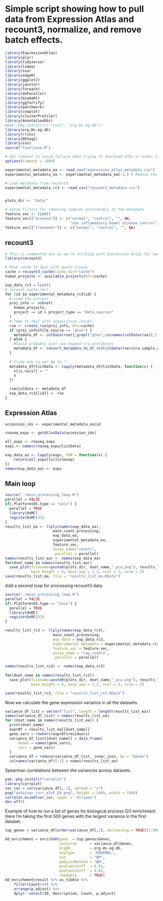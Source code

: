 # Simple script showing how to pull data from Expression Atlas and recount3, normalize, and remove batch effects.

```r
library(ExpressionAtlas)
library(plyr)
library(tidyverse)
library(limma)
library(sva)
library(edgeR)
library(ggplot2)
library(janitor)
library(foreach)
library(doParallel)
library(biomaRt)
library(ggfortify)
library(patchwork)
library(cowplot)
library(clusterProfiler)
library(AnnotationDbi)
#pak::pkg_install(c("rrcov", "org.Hs.eg.db"))
library(org.Hs.eg.db)
library(rrcov)
library(DESeq2)
library(vsn)
source("functions.R")

# Set timeout to avoid failure when trying to download GTEx or other large datasets
options(timeout = 1800)
```

```r
experimental_metadata_ea <- read_csv("expression_atlas_metadata.csv")
experimental_metadata_ea <- experimental_metadata_ea[-1,] # Remove the top row (GTEx) to lower the time cost when testing

# Load metadata from recount3
experimental_metadata_rc3 <- read_csv("recount3_metadata.csv")


plots_dir <- "data/"

# Setup filters for removing samples accordingly to the metadata
feature_vec <- list()
feature_vec[["disease"]] <- c("normal", "control", "", NA, 
                              "non inflammatory bowel disease control")
feature_vec[["treatment"]] <- c("normal", "control", "", NA)
```

## recount3

```r
# This is commented out as we're sticking with Expression Atlas for now.
library(recount3)

# Move cache to deal with quota issues
cache = recount3_cache(cache_dir="cache")
human_projects <- available_projects(bfc=cache)

exp_data_rc3 = list()
# recount_cache_rm()
for (id in experimental_metadata_rc3$id) {
  # Load the project
  proj_info <- subset(
    human_projects,
    project == id & project_type == "data_sources"
  )
  # Tape to deal with acquisition issues
  rse <- create_rse(proj_info, bfc=cache)
  if (proj_info$file_source == "gtex") {
    metadata_df <- colData(rse)[,grepl("gtex",colnames(colData(rse)),fixed=TRUE)]
  } else {
    #Could probably just use expand_sra_attributes
    metadata_df <- convert_metadata_to_df_rc3(colData(rse)$sra.sample_attributes)
  }
  
  # Crude way to set NA to ""
  metadata_df@listData <- lapply(metadata_df@listData, function(x) {
    x[is.na(x)] = ""
    x
  })

  rse@colData <- metadata_df
  exp_data_rc3[[id]] <- rse
}
```

## Expression Atlas

```r
accession_ids <- experimental_metadata_ea$id

rnaseq_exps <- getAtlasData(accession_ids)

all_exps <- rnaseq_exps
exps <- names(rnaseq_exps@listData)

exp_data_ea <- lapply(exps, FUN = function(x) {
    return(all_exps[[x]]$rnaseq)
})
names(exp_data_ea) <- exps
```

## Main loop

```r
source("./main_processing_loop.R")
parallel = FALSE
if(.Platform$OS.type == "unix") {
  parallel = TRUE
  library(doMC)
  registerDoMC(32)
} 
results_list_ea <- llply(names(exp_data_ea), 
                      main_count_processing, 
                      exp_data_ea, 
                      experimental_metadata_ea, 
                      feature_vec,
                      assay_name="counts", 
                      .parallel = parallel)  
names(results_list_ea) <- names(exp_data_ea)
for(dset_name in names(results_list_ea)) 
  save_plot(filename=paste0(plots_dir, dset_name,"_pca.png"), results_list_ea[[dset_name]]$plotPanel, 
            base_height = 6, base_asp = 1.2, ncol = 2, nrow = 2)
save(results_list_ea, file = "results_list_ea.RData")
```

Add a second loop for processing recount3 data.

```r
source("./main_processing_loop.R")
parallel = FALSE
if(.Platform$OS.type == "unix") {
  parallel = TRUE
  library(doMC)
  registerDoMC(32)
} 

results_list_rc3 <- llply(names(exp_data_rc3), 
                      main_count_processing,  
                      exp_data = exp_data_rc3, 
                      experimental_metadata = experimental_metadata_rc3, 
                      feature_vec = feature_vec,
                      assay_name = "raw_counts", 
                      .parallel = parallel)  

names(results_list_rc3) <- names(exp_data_rc3)
                    
for(dset_name in names(results_list_rc3)) 
  save_plot(filename=paste0(plots_dir, dset_name,"_pca.png"), results_list_rc3[[dset_name]]$plotPanel, 
            base_height = 6, base_asp = 1.2, ncol = 2, nrow = 2)

save(results_list_rc3, file = "results_list_rc3.RData")
```

Now we calculate the gene expression variance in all the datasets.

```r
variance_df_list = vector("list", length = length(results_list_ea))
names(variance_df_list) = names(results_list_ea)
for (dset_name in names(results_list_ea)) {
  print(dset_name)
  exprDf = results_list_ea[[dset_name]]
  gene_vars = rowVars(exprDf$residuals)
  variance_df_list[[dset_name]] = data.frame(
      Genes = names(gene_vars),
      vars = gene_vars)
  }
  variance_df = reduce(variance_df_list, inner_join, by = "Genes")
  colnames(variance_df)[-1] = names(results_list_ea)
```

Spearman correlations between the variances across datasets.

```r
pak::pkg_install("corrplot")
library(corrplot)
var_cor = cor(variance_df[,-1], method = "s")
png("data/var_corr_plot_EA.png", height = 1080, width = 1080)
corrplot.mixed(var_cor, upper = "ellipse")
dev.off()
```

Example of how to run a list of genes for biological process GO enrichment.
Here I'm taking the first 500 genes with the largest variance in the first dataset.

```r
top_genes = variance_df[order(variance_df[,2], decreasing = TRUE)[1:500],]

GO_enrichment = enrichGO(gene  = top_genes$Genes,
                         universe      = variance_df$Genes,
                         OrgDb         = org.Hs.eg.db,
                         keyType       = 'ENSEMBL',
                         ont           = "BP",
                         pAdjustMethod = "BH",
                         pvalueCutoff  = 0.01,
                         qvalueCutoff  = 0.05,
                         readable      = TRUE)
GO_enrichment@result %>% as_tibble %>% 
    filter(Count>10) %>% 
    arrange(p.adjust) %>%
    dplyr::select(ID, Description, Count, p.adjust) 
```